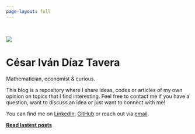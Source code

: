 ```yaml
---
page-layout: full
---
```

<br>

::: {.grid}

::: {.g-col-12 .g-col-md-6 id='bio-pic'}
![](profile2.jpg)
:::

::: {.g-col-12 .g-col-md-6 id='text'}
# César Iván Díaz Tavera

Mathematician, economist & curious.

This blog is a repository where I share ideas, codes or articles of my own opinion on topics that I find interesting. Feel free to contact me if you have a question, want to discuss an idea or just want to connect with me! 

You can find me on [LinkedIn](www.linkedin.com/in/cesar-diaz-tavera),
[GitHub](https://github.com/cesardt97) or reach out via [email](mailto:cesartavera.cloud@gmail.com).

[**Read lastest posts**](home.qmd)

:::

:::